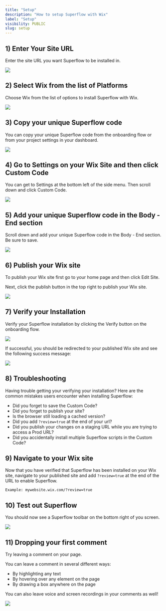 ```yaml
---
title: "Setup"
description: "How to setup Superflow with Wix"
label: "Setup"
visibility: PUBLIC
slug: setup
---
```



## 1) Enter Your Site URL

Enter the site URL you want Superflow to be installed in.

 
![](https://cdn.hashnode.com/res/hashnode/image/upload/v1733137298431/EEyBEqarl.png?auto=format)
 

## 2) Select Wix from the list of Platforms

Choose Wix from the list of options to install Superflow with Wix.

 
![](https://cdn.hashnode.com/res/hashnode/image/upload/v1733201701793/q6yLOBY56.png?auto=format)
 



## 3) Copy your unique Superflow code

You can copy your unique Superflow code from the onboarding flow or from your project settings in your dashboard.

 
![](https://cdn.hashnode.com/res/hashnode/image/upload/v1733137465724/m3zAkZwmB.png?auto=format)
 

## 4) Go to Settings on your Wix Site and then click Custom Code

You can get to Settings at the bottom left of the side menu. Then scroll down and click Custom Code.

 
![](https://cdn.hashnode.com/res/hashnode/image/upload/v1733201737397/fEGQ9G0Q8.png?auto=format)
 


## 5) Add your unique Superflow code in the Body - End section

Scroll down and add your unique Superflow code in the Body - End section. Be sure to save.

 
![](https://cdn.hashnode.com/res/hashnode/image/upload/v1733201766298/aAEohHHYy.png?auto=format)
 

## 6) Publish your Wix site

To publish your Wix site first go to your home page and then click Edit Site. 

Next, click the publish button in the top right to publish your Wix site.

 
![](https://cdn.hashnode.com/res/hashnode/image/upload/v1733201789086/FoQR94dgV.png?auto=format)
 


## 7) Verify your Installation

Verify your Superflow installation by clicking the Verify button on the onboarding flow.

 
![](https://cdn.hashnode.com/res/hashnode/image/upload/v1733137679622/cNOyYUW_-.png?auto=format)
 

If successful, you should be redirected to your published Wix site and see the following success message:

 
![](https://cdn.hashnode.com/res/hashnode/image/upload/v1733137773797/iHfwktxSw.png?auto=format)
 

## 8) Troubleshooting

Having trouble getting your verifying your installation? Here are the common mistakes users encounter when installing Superflow:

 - Did you forget to save the Custom Code?
 - Did you forget to publish your site?
 - Is the browser still loading a cached version?
 - Did you add `?review=true` at the end of your url?
 - Did you publish your changes on a staging URL while you are trying to access a Prod URL?
 - Did you accidentally install multiple Superflow scripts in the Custom Code?


## 9) Navigate to your Wix site 

Now that you have verified that Superflow has been installed on your Wix site, navigate to your published site and add `?review=true` at the end of the URL to enable Superflow. 

`Example: mywebsite.wix.com/?review=true`


## 10) Test out Superflow

You should now see a Superflow toolbar on the bottom right of you screen.

 
![](https://cdn.hashnode.com/res/hashnode/image/upload/v1733137813622/xwWngcgVb.png?auto=format)
 




## 11) Dropping your first comment
Try leaving a comment on your page.

You can leave a comment in several different ways:
- By highlighting any text
- By hovering over any element on the page
- By drawing a box anywhere on the page

You can also leave voice and screen recordings in your comments as well!

 
![](https://cdn.hashnode.com/res/hashnode/image/upload/v1733137856433/LtsVBsWFJ.gif?auto=format)
 

